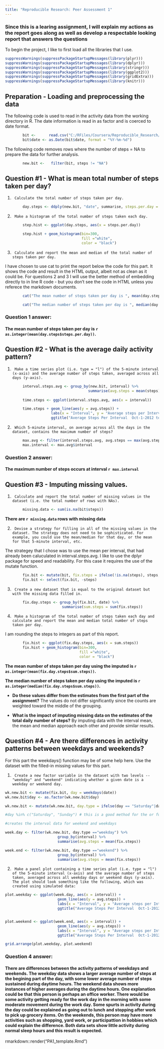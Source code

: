```yaml
---
title: "Reproducible Research: Peer Assessment 1"
---
```


### Since this is a learing assignment, I will explain my actions as the report goes along as well as develop a respectable looking report that answers the questions

To begin the project, I like to first load all the libraries that I use.

```r
suppressWarnings(suppressPackageStartupMessages(library(plyr)))
suppressWarnings(suppressPackageStartupMessages(library(dplyr)))
suppressWarnings(suppressPackageStartupMessages(library(stringr)))
suppressWarnings(suppressPackageStartupMessages(library(ggplot2)))
suppressWarnings(suppressPackageStartupMessages(library(gridExtra)))
suppressWarnings(suppressPackageStartupMessages(library(knitr)))
```

## Preparation - Loading and preprocessing the data  

The following code is used to read in the activity data from the working directory in R.  The date information is read in as factor and is coerced to date format.  

```r
        bit <-      read.csv("C:/RFiles/Coursera/Reproducible_Research/activity.csv")
        bit$date <- as.Date(bit$date, format = "%Y-%m-%d")
```


The following code removes rows where the number of steps = NA to prepare the data for further analysis.  

```r
        new.bit <-   filter(bit, steps != "NA")
```

## Question #1 - What is mean total number of steps taken per day?  

1.      Calculate the total number of steps taken per day.  

```r
        day.steps <- ddply(new.bit, "date", summarise, steps.per.day = sum(steps))
```

2.      Make a histogram of the total number of steps taken each day.  
 
```r
        step.hist <- ggplot(day.steps, aes(x = steps.per.day))

        step.hist + geom_histogram(bin=300, 
                                   fill ="white", 
                                   color = "black")
```

3.      Calculate and report the mean and median of the total number of steps taken per day.  

I have chosen to use cat to print the report below the code for this part.  It shows the code and result in the HTML output, albeit not as clean as it could be.  For questions 2 and 3 I will use the better method of embedding directly to in line R code - but you don't see the code in HTML unless you referece the markdown documents.

```r
        cat("The mean number of steps taken per day is ", mean(day.steps$steps.per.day), "\n")

        cat("The median number of steps taken per day is ", median(day.steps$steps.per.day), "\n")
```
  
###  **Question 1 answer:**  
#### The mean number of steps taken per day is `r as.integer(mean(day.steps$steps.per.day))`.
  

## Question #2 - What is the average daily activity pattern?  

1.      Make a time series plot (i.e. type = "l") of the 5-minute interval (x-axis) and the average number of steps taken, averaged across all days (y-axis).  

```r
        interval.steps.avg <- group_by(new.bit, interval) %>%
                                      summarise(avg.steps = mean(steps))
        
        time.steps <- ggplot(interval.steps.avg, aes(x = interval))

        time.steps + geom_line(aes(y = avg.steps)) +
                     labs(x = "Interval", y = "Average steps per Interval") + 
                     ggtitle("Average Steps Per Interval  Oct-1-2012 to Nov-30-2012")
```

2.      Which 5-minute interval, on average across all the days in the dataset, contains the maximum number of steps?   



```r
        max.avg <- filter(interval.steps.avg, avg.steps == max(avg.steps))
        max.interval <- max.avg$interval
```

###  **Question 2 answer:**  
#### The maximum number of steps occurs at interval `r max.interval`

## Question #3 - Imputing missing values.  

1.      Calculate and report the total number of missing values in the dataset (i.e. the total number of rows with NAs).  

```r
        missing.data <- sum(is.na(bit$steps))
```

**There are `r missing.data` rows with missing data**

2.      Devise a strategy for filling in all of the missing values in the dataset. The strategy does not need to be sophisticated. For example, you could use the mean/median for that day, or the mean for that 5-minute interval, etc.   

The strategey that I chose was to use the mean per interval, that had already been caluculated in interval.steps.avg.  I like to use the dplyr package for speed and readability.  For this case it requires the use of the mutate function.

```r
        fix.bit <- mutate(bit, fix.steps = ifelse(!is.na(steps), steps, interval.steps.avg$avg.steps))
        fix.bit <- select(fix.bit, -steps) 
```

3.      Create a new dataset that is equal to the original dataset but with the missing data filled in.  

```r
        fix.day.steps <- group_by(fix.bit, date) %>%
                          summarise(sum.steps = sum(fix.steps))
```

4.      Make a histogram of the total number of steps taken each day and calculate and report the mean and median total number of steps taken per day. 

I am rounding the steps to integers as part of this report.

```r
        fix.hist <- ggplot(fix.day.steps, aes(x = sum.steps))
        fix.hist + geom_histogram(bin=300, 
                                  fill ="white", 
                                  color = "black")
```

**The mean number of steps taken per day using the imputed is `r as.integer(mean(fix.day.steps$sum.steps))`.**  

**The median number of steps taken per day using the imputed is `r as.integer(median(fix.day.steps$sum.steps))`.**

+ **Do these values differ from the estimates from the first part of the assignment?**  The values do not differ significantly since the counts are weighted toward the middle of the grouping.

+ **What is the impact of imputing missing data on the estimates of the total daily number of steps?**  By imputing data with the interval mean, the mean and median approach each other and provide similar results.    


## Question #4 - Are there differences in activity patterns between weekdays and weekends?  

For this part the weekdays() function may be of some help here. Use the dataset with the filled-in missing values for this part.  

1.      Create a new factor variable in the dataset with two levels -- "weekday" and "weekend" indicating whether a given date is a weekday or weekend day.  


```r
wk.new.bit <- mutate(fix.bit, day = weekdays(date))
wk.new.bit$day <- as.factor(wk.new.bit$day)

wk.new.bit <- mutate(wk.new.bit, day.type = ifelse(day == "Saturday"|day == "Sunday", "weekend", "weekday"))

#day %in% c("Saturday", "Sunday") # this is a good method for the or function above too

#creates the interval data for weekend and weekdays

week.day <- filter(wk.new.bit, day.type =="weekday") %>%
                        group_by(interval) %>%        
                        summarise(avg.steps = mean(fix.steps))

week.end <- filter(wk.new.bit, day.type =="weekend") %>%
                        group_by(interval) %>%        
                        summarise(avg.steps = mean(fix.steps))
```

2.      Make a panel plot containing a time series plot (i.e. type = "l") of the 5-minute interval (x-axis) and the average number of steps taken, averaged across all weekday days or weekend days (y-axis). The plot should look something like the following, which was created using simulated data:

```r
plot.weekday <- ggplot(week.day, aes(x = interval)) +
                        geom_line(aes(y = avg.steps)) +
                        labs(x = "Interval", y = "Average steps per Interval") + 
                        ggtitle("Average Steps Per Interval  Oct-1-2012 to Nov-30-2012 - On Weekdays")


plot.weekend <- ggplot(week.end, aes(x = interval)) +
                        geom_line(aes(y = avg.steps)) +
                        labs(x = "Interval", y = "Average steps per Interval") + 
                        ggtitle("Average Steps Per Interval  Oct-1-2012 to Nov-30-2012 - On Weekends")

grid.arrange(plot.weekday, plot.weekend)
```

###  **Question 4 answer:**  
#### There are differences between the activity patterns of weekdays and weekends.  The weekday data shows a larger average number of steps at the begining part of the day, with some lower average number of steps sustained during daytime hours.  The weekend data shows more instances of higher averages during the daytime hours.  One explanation could be that this person is perhaps an office worker.  There would be some activity getting ready for the work day in the morning with some moderate movement during the work day.  Some spurts in activity during the day could be explained as going out to lunch and stopping after work to pick up grocery items.  On the weekends, this person may have more activities such as shopping, yard work, or participattion in hobbies which could explain the difference.  Both data sets show little activity during normal sleep hours and this result is expected.  

rmarkdown::render("PA1_template.Rmd")